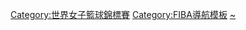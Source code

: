 {{Navbox
| name  = 女子世界盃籃球賽
| title = [[国际篮联女子篮球世界杯|女子世界盃籃球賽]]
| listclass = hlist
| state = {{{state|autocollapse}}}
| basestyle= background:#FFA500;
| group1 = 賽事
| list1 = 
* [[1953年世界女子籃球錦標賽|智利 1953]]
* [[1957年世界女子籃球錦標賽|巴西 1957]]
* [[1959年世界女子籃球錦標賽|蘇聯 1959]]
* [[1964年世界女子籃球錦標賽|秘魯 1964]]
* [[1967年世界女子籃球錦標賽|捷克斯洛伐克 1967]]
* [[1971年世界女子籃球錦標賽|巴西 1971]]
* [[1975年世界女子籃球錦標賽|哥倫比亞 1975]]
* [[1979年世界女子籃球錦標賽|韓國 1979]]
* [[1983年世界女子籃球錦標賽|巴西 1983]]
* [[1986年世界女子籃球錦標賽|蘇聯 1986]]
* [[1990年世界女子籃球錦標賽|馬來西亞 1990]]
* [[1994年世界女子籃球錦標賽|澳洲 1994]]
* [[1998年世界女子籃球錦標賽|德國 1998]]
* [[2002年世界女子籃球錦標賽|中國 2002]]
* [[2006年世界女子籃球錦標賽|巴西 2006]] 
* [[2010年世界女子籃球錦標賽|捷克 2010]] 
* [[2014年世界女子籃球錦標賽|土耳其 2014]]
* [[2018年女子世界盃籃球賽|西班牙 2018]]
* [[2022年女子世界盃籃球賽|澳洲 2022]]
| group2=資格賽
| list2=
* [[非洲女子籃球錦標賽|非洲]]
* [[美洲女子籃球錦標賽|美洲]]
* [[女子亞洲盃籃球賽|亞洲]]
* [[欧洲女子篮球锦标赛|歐洲]]
* [[大洋洲女子籃球錦標賽|大洋洲]]
* [[夏季奥林匹克运动会篮球比赛|奧運]]
}}<includeonly>[[Category:世界女子籃球錦標賽]]</includeonly><noinclude>
{{collapsible option}}
[[Category:FIBA導航模板]]
[[Category:世界女子籃球錦標賽模板| ]]
[[Category:世界女子籃球錦標賽|~]]
</noinclude>